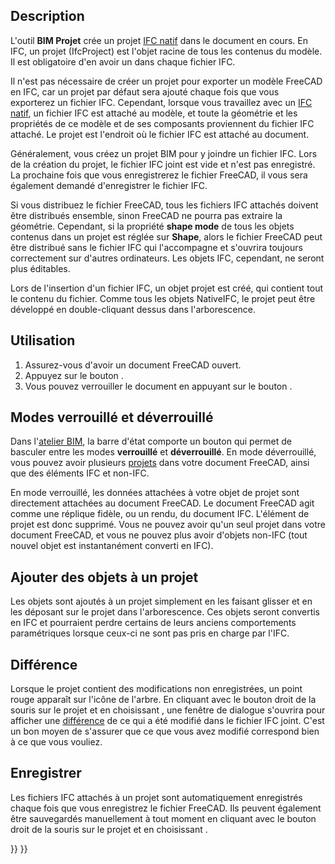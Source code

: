 <languages/>

{{Docnav/fr
|[[BIM_Sketch/fr|Esquisse]]
|[[Arch_Site/fr|Site]]
|[[BIM_Workbench/fr|Atelier BIM]]
|IconL=BIM_Sketch.svg
|IconR=Arch_Site.svg
|IconC=Workbench_BIM.svg
}}

{{GuiCommand/fr
|Name=BIM Project
|Name/fr=BIM Projet
|MenuLocation=3D/BIM → Projet
|Workbenches=[[BIM_Workbench/fr|BIM]]
|Shortcut=
|SeeAlso=
}}

==Description==

L'outil '''BIM Projet''' crée un projet [[Native_IFC/fr|IFC natif]] dans le document en cours. En IFC, un projet (IfcProject) est l'objet racine de tous les contenus du modèle. Il est obligatoire d'en avoir un dans chaque fichier IFC.

Il n'est pas nécessaire de créer un projet pour exporter un modèle FreeCAD en IFC, car un projet par défaut sera ajouté chaque fois que vous exporterez un fichier IFC. Cependant, lorsque vous travaillez avec un [[Native_IFC/fr|IFC natif]], un fichier IFC est attaché au modèle, et toute la géométrie et les propriétés de ce modèle et de ses composants proviennent du fichier IFC attaché. Le projet est l'endroit où le fichier IFC est attaché au document.

Généralement, vous créez un projet BIM pour y joindre un fichier IFC. Lors de la création du projet, le fichier IFC joint est vide et n'est pas enregistré. La prochaine fois que vous enregistrerez le fichier FreeCAD, il vous sera également demandé d'enregistrer le fichier IFC.

Si vous distribuez le fichier FreeCAD, tous les fichiers IFC attachés doivent être distribués ensemble, sinon FreeCAD ne pourra pas extraire la géométrie. Cependant, si la propriété '''shape mode''' de tous les objets contenus dans un projet est réglée sur '''Shape''', alors le fichier FreeCAD peut être distribué sans le fichier IFC qui l'accompagne et s'ouvrira toujours correctement sur d'autres ordinateurs. Les objets IFC, cependant, ne seront plus éditables.

Lors de l'insertion d'un fichier IFC, un objet projet est créé, qui contient tout le contenu du fichier. Comme tous les objets NativeIFC, le projet peut être développé en double-cliquant dessus dans l'arborescence.

<span id="Usage"></span>
==Utilisation==

# Assurez-vous d'avoir un document FreeCAD ouvert.
# Appuyez sur le bouton {{Button|[[Image:BIM_Project.svg|16px]] [[BIM_Project/fr|Projet]]}}.
# Vous pouvez verrouiller le document en appuyant sur le bouton {{Button|[[Image:IFC.svg|16px]] [[Native_IFC/fr#Modes_verrouillé_et_déverrouillé|Verrouiller en IFC]]}}.

<span id="Locked_and_unlocked_mode"></span>
== Modes verrouillé et déverrouillé ==

Dans l'[[BIM_Workbench/fr|atelier BIM]], la barre d'état comporte un bouton {{Button|[[Image:IFC.svg|16px]] [[Native_IFC/fr#Modes_verrouillé_et_déverrouillé|Verrouiller en IFC]]}} qui permet de basculer entre les modes '''verrouillé''' et '''déverrouillé'''. En mode déverrouillé, vous pouvez avoir plusieurs [[BIM_Project/fr|projets]] dans votre document FreeCAD, ainsi que des éléments IFC et non-IFC.

En mode verrouillé, les données attachées à votre objet de projet sont directement attachées au document FreeCAD. Le document FreeCAD agit comme une réplique fidèle, ou un rendu, du document IFC. L'élément de projet est donc supprimé. Vous ne pouvez avoir qu'un seul projet dans votre document FreeCAD, et vous ne pouvez plus avoir d'objets non-IFC (tout nouvel objet est instantanément converti en IFC).

<span id="Adding_objects_to_a_project"></span>
==Ajouter des objets à un projet==

Les objets sont ajoutés à un projet simplement en les faisant glisser et en les déposant sur le projet dans l'arborescence. Ces objets seront convertis en IFC et pourraient perdre certains de leurs anciens comportements paramétriques lorsque ceux-ci ne sont pas pris en charge par l'IFC.

<span id="Diff"></span>
==Différence==

Lorsque le projet contient des modifications non enregistrées, un point rouge apparaît sur l'icône de l'arbre. En cliquant avec le bouton droit de la souris sur le projet et en choisissant {{MenuCommand|IFC → Afficher la différence...}}, une fenêtre de dialogue s'ouvrira pour afficher une [https://fr.wikipedia.org/wiki/Diff différence] de ce qui a été modifié dans le fichier IFC joint. C'est un bon moyen de s'assurer que ce que vous avez modifié correspond bien à ce que vous vouliez.

<span id="Saving"></span>
==Enregistrer==

Les fichiers IFC attachés à un projet sont automatiquement enregistrés chaque fois que vous enregistrez le fichier FreeCAD. Ils peuvent également être sauvegardés manuellement à tout moment en cliquant avec le bouton droit de la souris sur le projet et en choisissant {{MenuCommand|IFC → Enregistrer le ficher IFC}}.


{{Docnav/fr
|[[BIM_Sketch/fr|Esquisse]]
|[[Arch_Site/fr|Site]]
|[[BIM_Workbench/fr|Atelier BIM]]
|IconL=BIM_Sketch.svg
|IconR=Arch_Site.svg
|IconC=Workbench_BIM.svg
}}

{{BIM_Tools_navi{{#translation:}}}}
{{Userdocnavi{{#translation:}}}}
